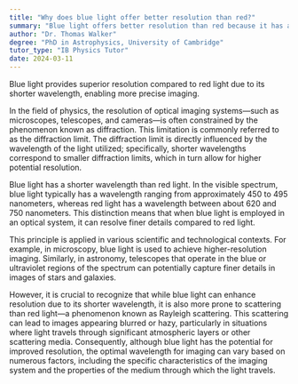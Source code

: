 ```yaml
---
title: "Why does blue light offer better resolution than red?"
summary: "Blue light offers better resolution than red because it has a shorter wavelength, which allows for more precise imaging."
author: "Dr. Thomas Walker"
degree: "PhD in Astrophysics, University of Cambridge"
tutor_type: "IB Physics Tutor"
date: 2024-03-11
---
```


Blue light provides superior resolution compared to red light due to its shorter wavelength, enabling more precise imaging.

In the field of physics, the resolution of optical imaging systems—such as microscopes, telescopes, and cameras—is often constrained by the phenomenon known as diffraction. This limitation is commonly referred to as the diffraction limit. The diffraction limit is directly influenced by the wavelength of the light utilized; specifically, shorter wavelengths correspond to smaller diffraction limits, which in turn allow for higher potential resolution.

Blue light has a shorter wavelength than red light. In the visible spectrum, blue light typically has a wavelength ranging from approximately $450$ to $495$ nanometers, whereas red light has a wavelength between about $620$ and $750$ nanometers. This distinction means that when blue light is employed in an optical system, it can resolve finer details compared to red light.

This principle is applied in various scientific and technological contexts. For example, in microscopy, blue light is used to achieve higher-resolution imaging. Similarly, in astronomy, telescopes that operate in the blue or ultraviolet regions of the spectrum can potentially capture finer details in images of stars and galaxies.

However, it is crucial to recognize that while blue light can enhance resolution due to its shorter wavelength, it is also more prone to scattering than red light—a phenomenon known as Rayleigh scattering. This scattering can lead to images appearing blurred or hazy, particularly in situations where light travels through significant atmospheric layers or other scattering media. Consequently, although blue light has the potential for improved resolution, the optimal wavelength for imaging can vary based on numerous factors, including the specific characteristics of the imaging system and the properties of the medium through which the light travels.
    